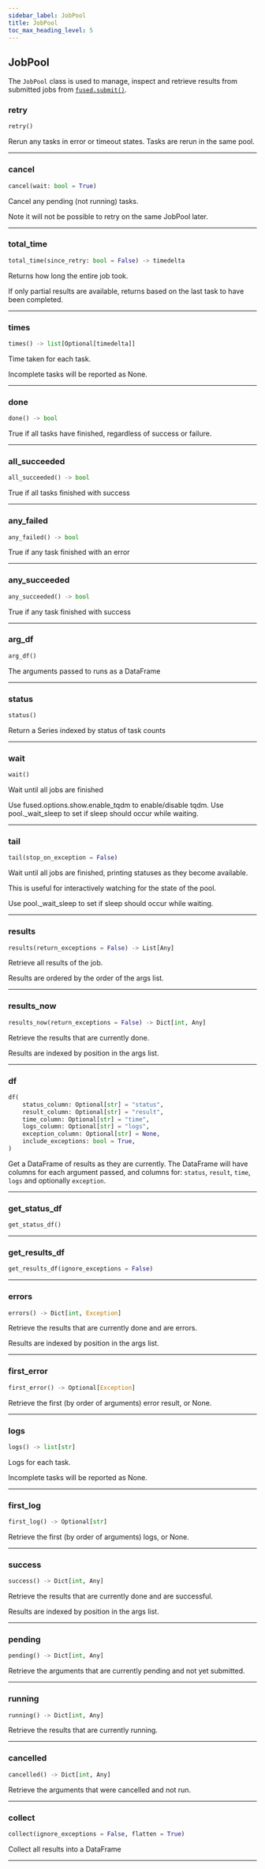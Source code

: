 ```yaml
---
sidebar_label: JobPool
title: JobPool
toc_max_heading_level: 5
---
```


## JobPool

The `JobPool` class is used to manage, inspect and retrieve results from
submitted jobs from [`fused.submit()`](/python-sdk/top-level-functions/#fusedsubmit).

### retry

```python
retry()
```

Rerun any tasks in error or timeout states. Tasks are rerun in the same pool.

---

### cancel

```python
cancel(wait: bool = True)
```

Cancel any pending (not running) tasks.

Note it will not be possible to retry on the same JobPool later.

---

### total_time

```python
total_time(since_retry: bool = False) -> timedelta
```

Returns how long the entire job took.

If only partial results are available, returns based on the last task to have been completed.

---

### times

```python
times() -> list[Optional[timedelta]]
```

Time taken for each task.

Incomplete tasks will be reported as None.

---

### done

```python
done() -> bool
```

True if all tasks have finished, regardless of success or failure.

---

### all_succeeded

```python
all_succeeded() -> bool
```

True if all tasks finished with success

---

### any_failed

```python
any_failed() -> bool
```

True if any task finished with an error

---

### any_succeeded

```python
any_succeeded() -> bool
```

True if any task finished with success

---

### arg_df

```python
arg_df()
```

The arguments passed to runs as a DataFrame

---

### status

```python
status()
```

Return a Series indexed by status of task counts

---

### wait

```python
wait()
```

Wait until all jobs are finished

Use fused.options.show.enable_tqdm to enable/disable tqdm.
Use pool.\_wait_sleep to set if sleep should occur while waiting.

---

### tail

```python
tail(stop_on_exception = False)
```

Wait until all jobs are finished, printing statuses as they become available.

This is useful for interactively watching for the state of the pool.

Use pool.\_wait_sleep to set if sleep should occur while waiting.

---

### results

```python
results(return_exceptions = False) -> List[Any]
```

Retrieve all results of the job.

Results are ordered by the order of the args list.

---

### results_now

```python
results_now(return_exceptions = False) -> Dict[int, Any]
```

Retrieve the results that are currently done.

Results are indexed by position in the args list.

---

### df

```python
df(
    status_column: Optional[str] = "status",
    result_column: Optional[str] = "result",
    time_column: Optional[str] = "time",
    logs_column: Optional[str] = "logs",
    exception_column: Optional[str] = None,
    include_exceptions: bool = True,
)
```

Get a DataFrame of results as they are currently.
The DataFrame will have columns for each argument passed, and columns for:
`status`, `result`, `time`, `logs` and optionally `exception`.

---

### get_status_df

```python
get_status_df()
```

---

### get_results_df

```python
get_results_df(ignore_exceptions = False)
```

---

### errors

```python
errors() -> Dict[int, Exception]
```

Retrieve the results that are currently done and are errors.

Results are indexed by position in the args list.

---

### first_error

```python
first_error() -> Optional[Exception]
```

Retrieve the first (by order of arguments) error result, or None.

---

### logs

```python
logs() -> list[str]
```

Logs for each task.

Incomplete tasks will be reported as None.

---

### first_log

```python
first_log() -> Optional[str]
```

Retrieve the first (by order of arguments) logs, or None.

---

### success

```python
success() -> Dict[int, Any]
```

Retrieve the results that are currently done and are successful.

Results are indexed by position in the args list.

---

### pending

```python
pending() -> Dict[int, Any]
```

Retrieve the arguments that are currently pending and not yet submitted.

---

### running

```python
running() -> Dict[int, Any]
```

Retrieve the results that are currently running.

---

### cancelled

```python
cancelled() -> Dict[int, Any]
```

Retrieve the arguments that were cancelled and not run.

---

### collect

```python
collect(ignore_exceptions = False, flatten = True)
```

Collect all results into a DataFrame

---

